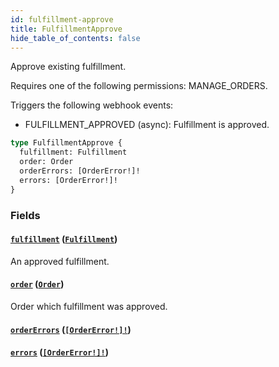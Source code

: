 ```yaml
---
id: fulfillment-approve
title: FulfillmentApprove
hide_table_of_contents: false
---
```


Approve existing fulfillment.

Requires one of the following permissions: MANAGE_ORDERS.

Triggers the following webhook events:

- FULFILLMENT_APPROVED (async): Fulfillment is approved.

```graphql
type FulfillmentApprove {
  fulfillment: Fulfillment
  order: Order
  orderErrors: [OrderError!]!
  errors: [OrderError!]!
}
```

### Fields

#### [`fulfillment`](#) ([`Fulfillment`](../../../developer/api-reference/objects/fulfillment))

An approved fulfillment.

#### [`order`](#) ([`Order`](../../../developer/api-reference/objects/order))

Order which fulfillment was approved.

#### [`orderErrors`](#) ([`[OrderError!]!`](../../../developer/api-reference/objects/order-error))

#### [`errors`](#) ([`[OrderError!]!`](../../../developer/api-reference/objects/order-error))
